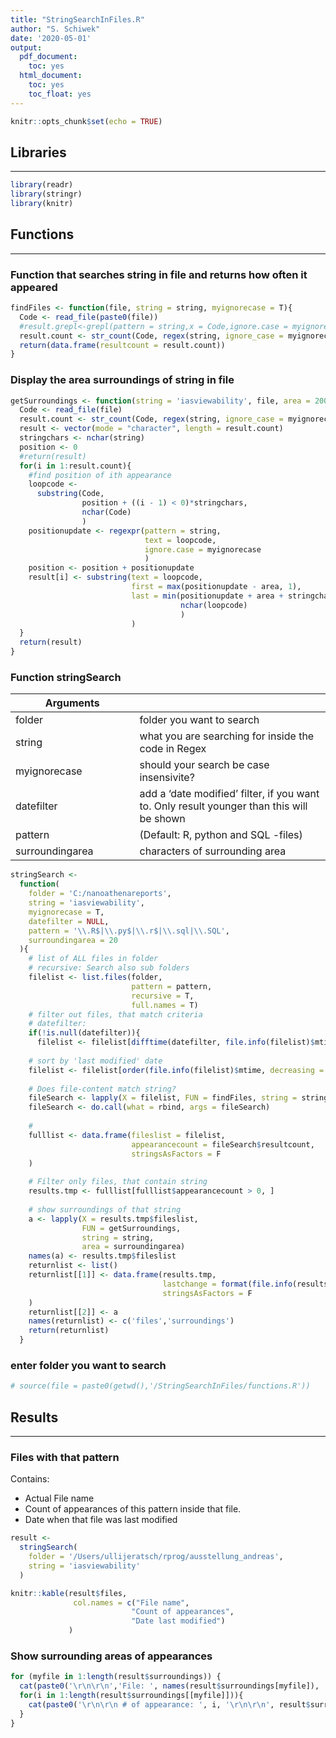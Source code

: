 ```yaml
---
title: "StringSearchInFiles.R"
author: "S. Schiwek"
date: '2020-05-01'
output:
  pdf_document:
    toc: yes
  html_document:
    toc: yes
    toc_float: yes
---
```


```r
knitr::opts_chunk$set(echo = TRUE)

```

## Libraries

***

```r
library(readr)
library(stringr)
library(knitr)

```

## Functions

***

### Function that searches string in file and returns how often it appeared
```r
findFiles <- function(file, string = string, myignorecase = T){
  Code <- read_file(paste0(file))
  #result.grepl<-grepl(pattern = string,x = Code,ignore.case = myignorecase)
  result.count <- str_count(Code, regex(string, ignore_case = myignorecase))
  return(data.frame(resultcount = result.count))
}

```

### Display the area surroundings of string in file
```r
getSurroundings <- function(string = 'iasviewability', file, area = 200, myignorecase = T){
  Code <- read_file(file)
  result.count <- str_count(Code, regex(string, ignore_case = myignorecase))
  result <- vector(mode = "character", length = result.count)
  stringchars <- nchar(string)
  position <- 0
  #return(result)
  for(i in 1:result.count){
    #find position of ith appearance
    loopcode <-
      substring(Code,
                position + ((i - 1) < 0)*stringchars,
                nchar(Code)
                )
    positionupdate <- regexpr(pattern = string,
                              text = loopcode,
                              ignore.case = myignorecase
                              )
    position <- position + positionupdate
    result[i] <- substring(text = loopcode,
                           first = max(positionupdate - area, 1),
                           last = min(positionupdate + area + stringchars,
                                      nchar(loopcode)
                                      )
                           )
  }
  return(result)
}

```

### Function stringSearch
Arguments       |   
----------------|-------------------------
folder          | folder you want to search
string          | what you are searching for inside the code in Regex
myignorecase    | should your search be case insensivite?
datefilter      | add a 'date modified' filter, if you want to. Only result younger than this will be shown
pattern         | (Default: R, python and SQL -files)
surroundingarea | characters of surrounding area

```r
stringSearch <-
  function(
    folder = 'C:/nanoathenareports',
    string = 'iasviewability',
    myignorecase = T,
    datefilter = NULL,
    pattern = '\\.R$|\\.py$|\\.r$|\\.sql|\\.SQL',
    surroundingarea = 20
  ){
    # list of ALL files in folder
    # recursive: Search also sub folders
    filelist <- list.files(folder,
                           pattern = pattern,
                           recursive = T,
                           full.names = T)
    # filter out files, that match criteria
    # datefilter:
    if(!is.null(datefilter)){
      filelist <- filelist[difftime(datefilter, file.info(filelist)$mtime) < 0]}
    
    # sort by 'last modified' date
    filelist <- filelist[order(file.info(filelist)$mtime, decreasing = T)]
    
    # Does file-content match string?
    fileSearch <- lapply(X = filelist, FUN = findFiles, string = string)
    fileSearch <- do.call(what = rbind, args = fileSearch)
    
    #
    fulllist <- data.frame(fileslist = filelist,
                           appearancecount = fileSearch$resultcount,
                           stringsAsFactors = F
    )
    
    # Filter only files, that contain string
    results.tmp <- fulllist[fulllist$appearancecount > 0, ]
    
    # show surroundings of that string
    a <- lapply(X = results.tmp$fileslist,
                FUN = getSurroundings,
                string = string,
                area = surroundingarea)
    names(a) <- results.tmp$fileslist
    returnlist <- list()
    returnlist[[1]] <- data.frame(results.tmp,
                                  lastchange = format(file.info(results.tmp$fileslist)$mtime),
                                  stringsAsFactors = F
    )
    returnlist[[2]] <- a
    names(returnlist) <- c('files','surroundings')
    return(returnlist)
  }

```

### enter folder you want to search
```r
# source(file = paste0(getwd(),'/StringSearchInFiles/functions.R'))
```


## Results

***

### Files with that pattern 
Contains:

* Actual File name 
* Count of appearances of this pattern inside that file.
* Date when that file was last modified

```r
result <- 
  stringSearch(
    folder = '/Users/ullijeratsch/rprog/ausstellung_andreas',
    string = 'iasviewability'
  )

knitr::kable(result$files,
              col.names = c("File name",
                           "Count of appearances",
                           "Date last modified")
             )
```

### Show surrounding areas of appearances
```r
for (myfile in 1:length(result$surroundings)) {
  cat(paste0('\r\n\r\n','File: ', names(result$surroundings[myfile]), '\r\n\r\n'))
  for(i in 1:length(result$surroundings[[myfile]])){
    cat(paste0('\r\n\r\n # of appearance: ', i, '\r\n\r\n', result$surroundings[[myfile]][i]))
  }
}

```
